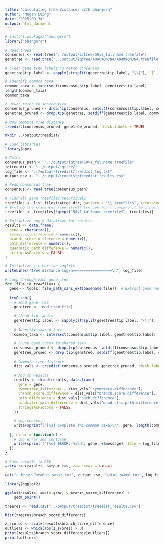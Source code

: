 ```yaml
---
title: "calculating tree distances with phangorn"
author: "Megan Ewing"
date: "2025-09-30"
output: html_document
---
```


```r
# install.packages("phangorn")
library("phangorn")
```

```r


# Read trees
consensus <- read.tree("../output/iqtree/50v1_fullname.treefile")
genetree <- read.tree("../output/iqtree/A0A096MJN4/A0A096MJN4.treefile")

# Clean gene tree labels to match consensus
genetree$tip.label <- sapply(strsplit(genetree$tip.label, "\\|"), `[`, 1)

# Identify common taxa
common_taxa <- intersect(consensus$tip.label, genetree$tip.label)
length(common_taxa)
common_taxa

# Prune trees to shared taxa
consensus_pruned <- drop.tip(consensus, setdiff(consensus$tip.label, common_taxa))
genetree_pruned <- drop.tip(genetree, setdiff(genetree$tip.label, common_taxa))

# Now compute tree distance
treedist(consensus_pruned, genetree_pruned, check.labels = TRUE)

```

```bash
mkdir ../output/treedist/
```

```r
# Load libraries
library(ape)

# Paths
consensus_path <- "../output/iqtree/50v1_fullname.treefile"
iqtree_dir <- "../output/iqtree/"
log_file <- "../output/treedist/treedist_log.txt"
output_csv <- "../output/treedist/treedist_results.csv"

# Read consensus tree
consensus <- read.tree(consensus_path)

# Find all gene treefiles recursively
treefiles <- list.files(iqtree_dir, pattern = "\\.treefile$", recursive = TRUE, full.names = TRUE)
# Exclude the consensus tree itself (so you don't compare it to itself)
treefiles <- treefiles[!grepl("50v1_fullname.treefile$", treefiles)]

# Initialize empty dataframe for results
results <- data.frame(
  gene = character(),
  symmetric_difference = numeric(),
  branch_score_difference = numeric(),
  path_difference = numeric(),
  quadratic_path_difference = numeric(),
  stringsAsFactors = FALSE
)

# Initialize / clear the logfile
writeLines("Tree distance log\n==================\n", log_file)

# Loop through each gene tree
for (file in treefiles) {
  gene <- tools::file_path_sans_ext(basename(file))  # Extract gene name from filename
  
  tryCatch({
    # Read gene tree
    genetree <- read.tree(file)
    
    # Clean tip labels
    genetree$tip.label <- sapply(strsplit(genetree$tip.label, "\\|"), `[`, 1)
    
    # Identify shared taxa
    common_taxa <- intersect(consensus$tip.label, genetree$tip.label)
    
    # Prune both trees to shared taxa
    consensus_pruned <- drop.tip(consensus, setdiff(consensus$tip.label, common_taxa))
    genetree_pruned <- drop.tip(genetree, setdiff(genetree$tip.label, common_taxa))
    
    # Compute tree distance
    dist_vals <- treedist(consensus_pruned, genetree_pruned, check.labels = TRUE)
    
    # Add to results
    results <- rbind(results, data.frame(
      gene = gene,
      symmetric_difference = dist_vals["symmetric.difference"],
      branch_score_difference = dist_vals["branch.score.difference"],
      path_difference = dist_vals["path.difference"],
      quadratic_path_difference = dist_vals["quadratic.path.difference"],
      stringsAsFactors = FALSE
    ))
    
    # Log success
    write(sprintf("[%s] complete (%d common taxa)\n", gene, length(common_taxa)), file = log_file, append = TRUE)
    
  }, error = function(e) {
    # Log error and continue
    write(sprintf("[%s] ERROR: %s\n", gene, e$message), file = log_file, append = TRUE)
  })
}

# Save results to CSV
write.csv(results, output_csv, row.names = FALSE)

cat("✅ Done! Results saved to:", output_csv, "\nLog saved to:", log_file, "\n")
```

```r
library(ggplot2)

ggplot(results, aes(x=gene, y=branch_score_difference)) + 
    geom_point() 

```

```r

treeres <- read.csv("../output/treedist/treedist_results.csv")

hist(treeres$branch_score_difference)

```

```r
z_scores <- scale(results$branch_score_difference)
outliers <- which(abs(z_scores) > 3)
print(results$branch_score_difference[outliers])
print(outliers)

```
